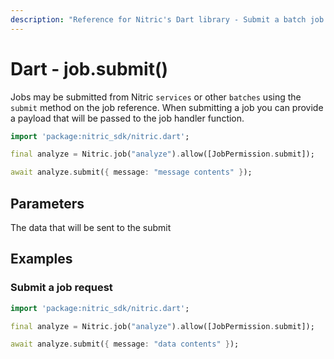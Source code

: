 ```yaml
---
description: "Reference for Nitric's Dart library - Submit a batch job request with the Nitric Dart SDK"
---
```


# Dart - job.submit()

Jobs may be submitted from Nitric `services` or other `batches` using the `submit` method on the job reference. When submitting a job you can provide a payload that will be passed to the job handler function.

```dart
import 'package:nitric_sdk/nitric.dart';

final analyze = Nitric.job("analyze").allow([JobPermission.submit]);

await analyze.submit({ message: "message contents" });
```

## Parameters

<Properties>
  <Property name="message" required type="Map<String, dynamic>">
    The data that will be sent to the submit
  </Property>
</Properties>

## Examples

### Submit a job request

```dart
import 'package:nitric_sdk/nitric.dart';

final analyze = Nitric.job("analyze").allow([JobPermission.submit]);

await analyze.submit({ message: "data contents" });
```
